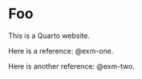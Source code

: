# Foo 

This is a Quarto website.

Here is a reference: @exm-one.

Here is another reference: @exm-two.
